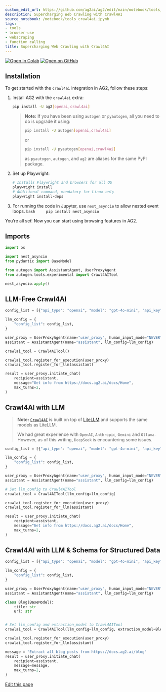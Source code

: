```yaml
---
custom_edit_url: https://github.com/ag2ai/ag2/edit/main/notebook/tools_crawl4ai.ipynb
description: Supercharging Web Crawling with Crawl4AI
source_notebook: /notebook/tools_crawl4ai.ipynb
tags:
- tools
- browser-use
- webscraping
- function calling
title: Supercharging Web Crawling with Crawl4AI
---
```


<a href="https://colab.research.google.com/github/ag2ai/ag2/blob/main/notebook/tools_crawl4ai.ipynb" class="colab-badge" target="_blank"><img noZoom src="https://colab.research.google.com/assets/colab-badge.svg" alt="Open In Colab" /></a>
<a href="https://github.com/ag2ai/ag2/blob/main/notebook/tools_crawl4ai.ipynb" class="github-badge" target="_blank"><img noZoom src="https://img.shields.io/badge/Open%20on%20GitHub-grey?logo=github" alt="Open on GitHub" /></a>




## Installation

To get started with the `crawl4ai` integration in AG2, follow these
steps:

1.  Install AG2 with the `crawl4ai` extra:

    ```bash
    pip install -U ag2[openai,crawl4ai]
    ```

    > **Note:** If you have been using `autogen` or `pyautogen`, all you
    > need to do is upgrade it using:
    >
    > ```bash
    > pip install -U autogen[openai,crawl4ai]
    > ```
    >
    > or
    >
    > ```bash
    > pip install -U pyautogen[openai,crawl4ai]
    > ```
    >
    > as `pyautogen`, `autogen`, and `ag2` are aliases for the same PyPI
    > package.

2.  Set up Playwright:

    ```bash
    # Installs Playwright and browsers for all OS
    playwright install
    # Additional command, mandatory for Linux only
    playwright install-deps
    ```

3.  For running the code in Jupyter, use `nest_asyncio` to allow nested
    event loops. `bash     pip install nest_asyncio`

You’re all set! Now you can start using browsing features in AG2.

## Imports

```python
import os

import nest_asyncio
from pydantic import BaseModel

from autogen import AssistantAgent, UserProxyAgent
from autogen.tools.experimental import Crawl4AITool

nest_asyncio.apply()
```

## LLM-Free Crawl4AI

```python
config_list = [{"api_type": "openai", "model": "gpt-4o-mini", "api_key": os.environ["OPENAI_API_KEY"]}]

llm_config = {
    "config_list": config_list,
}

user_proxy = UserProxyAgent(name="user_proxy", human_input_mode="NEVER")
assistant = AssistantAgent(name="assistant", llm_config=llm_config)
```


```python
crawlai_tool = Crawl4AITool()

crawlai_tool.register_for_execution(user_proxy)
crawlai_tool.register_for_llm(assistant)
```


```python
result = user_proxy.initiate_chat(
    recipient=assistant,
    message="Get info from https://docs.ag2.ai/docs/Home",
    max_turns=2,
)
```

## Crawl4AI with LLM

> **Note:** [`Crawl4AI`](https://github.com/unclecode/crawl4ai) is built
> on top of [LiteLLM](https://github.com/BerriAI/litellm) and supports
> the same models as LiteLLM.
>
> We had great experience with `OpenAI`, `Anthropic`, `Gemini` and
> `Ollama`. However, as of this writing, `DeepSeek` is encountering some
> issues.

```python
config_list = [{"api_type": "openai", "model": "gpt-4o-mini", "api_key": os.environ["OPENAI_API_KEY"]}]

llm_config = {
    "config_list": config_list,
}

user_proxy = UserProxyAgent(name="user_proxy", human_input_mode="NEVER")
assistant = AssistantAgent(name="assistant", llm_config=llm_config)
```


```python
# Set llm_config to Crawl4AITool
crawlai_tool = Crawl4AITool(llm_config=llm_config)

crawlai_tool.register_for_execution(user_proxy)
crawlai_tool.register_for_llm(assistant)
```


```python
result = user_proxy.initiate_chat(
    recipient=assistant,
    message="Get info from https://docs.ag2.ai/docs/Home",
    max_turns=2,
)
```

## Crawl4AI with LLM & Schema for Structured Data 

```python
config_list = [{"api_type": "openai", "model": "gpt-4o-mini", "api_key": os.environ["OPENAI_API_KEY"]}]

llm_config = {
    "config_list": config_list,
}

user_proxy = UserProxyAgent(name="user_proxy", human_input_mode="NEVER")
assistant = AssistantAgent(name="assistant", llm_config=llm_config)
```


```python
class Blog(BaseModel):
    title: str
    url: str


# Set llm_config and extraction_model to Crawl4AITool
crawlai_tool = Crawl4AITool(llm_config=llm_config, extraction_model=Blog)

crawlai_tool.register_for_execution(user_proxy)
crawlai_tool.register_for_llm(assistant)
```


```python
message = "Extract all blog posts from https://docs.ag2.ai/blog"
result = user_proxy.initiate_chat(
    recipient=assistant,
    message=message,
    max_turns=2,
)
```

<div className="edit-url-container">
    <a className="edit-url" href="https://github.com/ag2ai/ag2/edit/main/notebook/tools_crawl4ai.ipynb" target='_blank'><Icon icon="pen" iconType="solid" size="13px"/> Edit this page</a>
</div>
